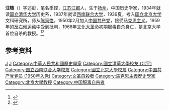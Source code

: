 '''汪篯'''（{{bd|1916年||1966年|6月10日}}）字述彭，笔名季铿，[[江苏|江苏]][[江都|江都]]人，生于[[扬州|扬州]]，中国历史学家，1934年就读[[国立清华大学|国立清华大学]]历史系，1937年就读[[西南联合大学|西南联合大学]]，1939夏，考入[[国立北京大学|国立北京大学]]文科研究所，师从[[陈寅恪|陈寅恪]]。1950年2月加入[[中国共产党|中国共产党]]，接受[[马克思主义|马克思主义]]。1959年的[[反右倾运动|反右倾运动]]中受到批判，1966年[[文化大革命|文化大革命]]初期服毒自杀身亡，是北京大学首位自杀的教授。<ref name="wzg">{{cite web |author1=吴宗国 |title=吴宗国：我所知道的汪篯先生 |url=https://chuansongme.com/n/1402979951739 |website=传送门 |publisher=北京大学中国古代史研究中心 |accessdate=2020-09-07 |date=2016-12-28}}</ref><ref>{{cite book |author1=岳南 |title=陈寅恪与傅斯年 |date=2014-05-01 |publisher= |isbn=9787807618539 |url=https://books.google.com/books?id=ZkHgDwAAQBAJ&pg=PT795&lpg=PT795&dq=%22%E6%B1%AA%E7%AF%AF%22++%E2%80%9C%E6%95%8C%E6%95%8C%E7%95%8F%E2%80%9D&source=bl&ots=IVzMPPQZS3&sig=ACfU3U2Jqs-wCEZSJojVhySFCl8oJBTOkw&hl=zh-CN&sa=X&ved=2ahUKEwj_hJbPidfrAhWSFzQIHVrzB50Q6AEwCXoECAQQAQ#v=onepage&q=%22%E6%B1%AA%E7%AF%AF%22%20%20%E2%80%9C%E6%95%8C%E6%95%8C%E7%95%8F%E2%80%9D&f=false |accessdate=2020-09-07}}</ref>

==参考资料==
{{reflist}}

{{Authority control}}
{{DEFAULTSORT:Wang汪}}
{{历史学家小作品}}
[[Category:江都人|J]]
[[Category:汪姓|J]]
[[Category:中華人民共和國歷史學家|Category:中華人民共和國歷史學家]]
[[Category:國立清華大學校友_(北平)|Category:國立清華大學校友 (北平)]]
[[Category:国立西南联合大学校友|Category:国立西南联合大学校友]]
[[Category:國立北京大學校友|Category:國立北京大學校友]]
[[Category:中国共产党党员_(1950年入党)|Category:中国共产党党员 (1950年入党)]]
[[Category:文革自殺者|Category:文革自殺者]]
[[Category:馬克思主義歷史學家|Category:馬克思主義歷史學家]]
[[Category:北京大學教授|Category:北京大學教授]]
[[Category:中国服毒自杀者|Category:中国服毒自杀者]]
